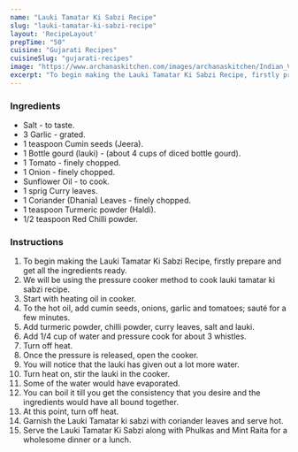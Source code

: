 ---
name: "Lauki Tamatar Ki Sabzi Recipe"
slug: "lauki-tamatar-ki-sabzi-recipe"
layout: 'RecipeLayout'
prepTime: "50"
cuisine: "Gujarati Recipes﻿"
cuisineSlug: "gujarati-recipes"
image: "https://www.archanaskitchen.com/images/archanaskitchen/Indian_Vegetables_Gravy/Lauki_Tamatar_ki_Subzi_Dhoodi_Ghiya_Dhudi_Recipe_-3.jpg"
excerpt: "To begin making the Lauki Tamatar Ki Sabzi Recipe, firstly prepare and get all the ingredients ready"
---

### Ingredients

- Salt - to taste.
- 3 Garlic - grated.
- 1 teaspoon Cumin seeds (Jeera).
- 1 Bottle gourd (lauki) - (about 4 cups of diced bottle gourd).
- 1 Tomato - finely chopped.
- 1 Onion - finely chopped.
- Sunflower Oil - to cook.
- 1 sprig Curry leaves.
- 1 Coriander (Dhania) Leaves - finely chopped.
- 1 teaspoon Turmeric powder (Haldi).
- 1/2 teaspoon Red Chilli powder.

### Instructions

1. To begin making the Lauki Tamatar Ki Sabzi Recipe, firstly prepare and get all the ingredients ready.
1. We will be using the pressure cooker method to cook lauki tamatar ki sabzi recipe.
1. Start with heating oil in cooker.
1. To the hot oil, add cumin seeds, onions, garlic and tomatoes; sauté for a few minutes.
1. Add turmeric powder, chilli powder, curry leaves, salt and lauki.
1. Add 1/4 cup of water and pressure cook for about 3 whistles.
1. Turn off heat.
1. Once the pressure is released, open the cooker.
1. You will notice that the lauki has given out a lot more water.
1. Turn heat on, stir the lauki in the cooker.
1. Some of the water would have evaporated.
1. You can boil it till you get the consistency that you desire and the ingredients would have all bound together.
1. At this point, turn off heat.
1. Garnish the Lauki Tamatar ki sabzi with coriander leaves and serve hot.
1. Serve the Lauki Tamatar Ki Sabzi along with Phulkas and Mint Raita for a wholesome dinner or a lunch.
